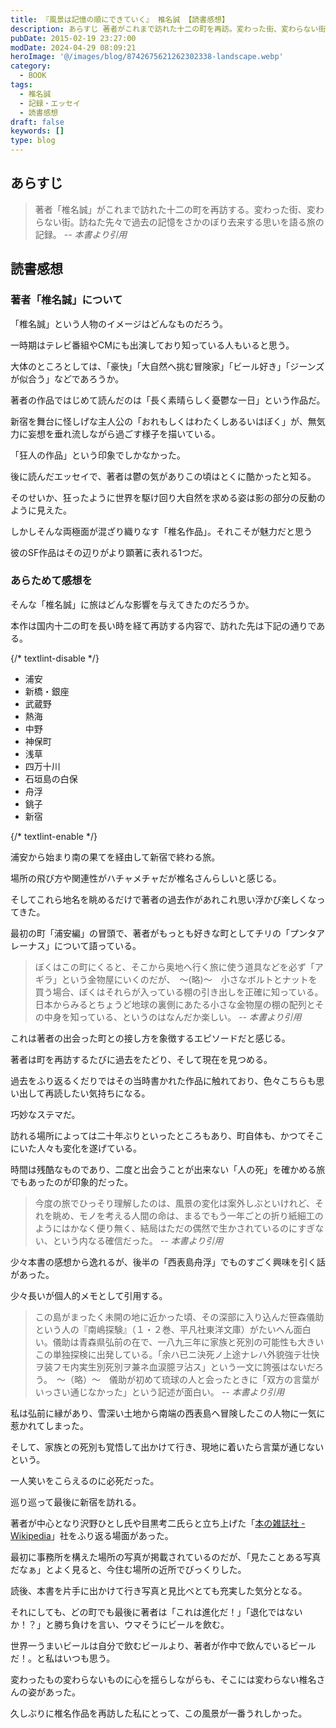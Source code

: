```yaml
---
title: 『風景は記憶の順にできていく』 椎名誠 【読書感想】
description: あらすじ 著者がこれまで訪れた十二の町を再訪。変わった街、変わらない街。訪ねた先々で過去の記憶をさかのぼり去来する思いを語る旅の記録。「椎名誠」という人物のイメージはどんなものだろう。一時期はテレビ番組やCMにも出演しており知っている人もいると思う。
pubDate: 2015-02-19 23:27:00
modDate: 2024-04-29 08:09:21
heroImage: '@/images/blog/8742675621262302338-landscape.webp'
category:
  - BOOK
tags:
  - 椎名誠
  - 記録・エッセイ
  - 読書感想
draft: false
keywords: []
type: blog
---
```



## あらすじ

> 著者「椎名誠」がこれまで訪れた十二の町を再訪する。変わった街、変わらない街。訪ねた先々で過去の記憶をさかのぼり去来する思いを語る旅の記録。 <cite>-- 本書より引用</cite>

## 読書感想

### 著者「椎名誠」について

「椎名誠」という人物のイメージはどんなものだろう。

一時期はテレビ番組やCMにも出演しており知っている人もいると思う。

大体のところとしては、「豪快」「大自然へ挑む冒険家」「ビール好き」「ジーンズが似合う」などであろうか。

著者の作品ではじめて読んだのは「長く素晴らしく憂鬱な一日」という作品だ。

新宿を舞台に怪しげな主人公の「おれもしくはわたくしあるいはぼく」が、無気力に妄想を垂れ流しながら過ごす様子を描いている。

「狂人の作品」という印象でしかなかった。

<BlogCard
  title='『長く素晴らしく憂鬱な一日』 椎名誠 【読書感想】'
  description='長く素晴らしく憂鬱な一日  椎名誠　あらすじと感想
仕事場から見える「新宿」は、不気味だ。地下鉄駅に佇む「夕子」。蛇をポケットにしのばせる詩人。スピーカーを背中にしょって説教する男。そしてぬめぬめの「新宿シルクロード」を酒場に向かって無気力に旅する男たち―。'
  url='https://www.neputa-note.net/2017/08/long-wonderful-and-depressing-day-makoto-siina/'
  domain='www.neputa-note.net'
/>

後に読んだエッセイで、著者は鬱の気がありこの頃はとくに酷かったと知る。

そのせいか、狂ったように世界を駆け回り大自然を求める姿は影の部分の反動のように見えた。

しかしそんな両極面が混ざり織りなす「椎名作品」。それこそが魅力だと思う

彼のSF作品はその辺りがより顕著に表れる1つだ。

<div class='not-prose'>
  <div data-vc_mylinkbox_id='886079485'></div>
</div>
<div class='not-prose'>
  <div data-vc_mylinkbox_id='886079493'></div>
</div>

### あらためて感想を

そんな「椎名誠」に旅はどんな影響を与えてきたのだろうか。

本作は国内十二の町を長い時を経て再訪する内容で、訪れた先は下記の通りである。

{/* textlint-disable */}

- 浦安
- 新橋・銀座
- 武蔵野
- 熱海
- 中野
- 神保町
- 浅草
- 四万十川
- 石垣島の白保
- 舟浮
- 銚子
- 新宿

{/* textlint-enable */}

浦安から始まり南の果てを経由して新宿で終わる旅。

場所の飛び方や関連性がハチャメチャだが椎名さんらしいと感じる。

そしてこれら地名を眺めるだけで著者の過去作があれこれ思い浮かび楽しくなってきた。

最初の町「浦安編」の冒頭で、著者がもっとも好きな町としてチリの「プンタアレーナス」について語っている。

> ぼくはこの町にくると、そこから奥地へ行く旅に使う道具などを必ず「アギラ」という金物屋にいくのだが、　～(略)～　小さなボルトとナットを買う場合、ぼくはそれらが入っている棚の引き出しを正確に知っている。日本からみるとちょうど地球の裏側にあたる小さな金物屋の棚の配列とその中身を知っている、というのはなんだか楽しい。 <cite>-- 本書より引用</cite>

これは著者の出会った町との接し方を象徴するエピソードだと感じる。

著者は町を再訪するたびに過去をたどり、そして現在を見つめる。

過去をふり返るくだりではその当時書かれた作品に触れており、色々こちらも思い出して再読したい気持ちになる。

巧妙なステマだ。

訪れる場所によっては二十年ぶりといったところもあり、町自体も、かつてそこにいた人々も変化を遂げている。

時間は残酷なものであり、二度と出会うことが出来ない「人の死」を確かめる旅でもあったのが印象的だった。

> 今度の旅でひっそり理解したのは、風景の変化は案外しぶといけれど、それを眺め、モノを考える人間の命は、まるでもう一年ごとの折り紙細工のようにはかなく便り無く、結局はただの偶然で生かされているのにすぎない、という内なる確信だった。 <cite>-- 本書より引用</cite>

少々本書の感想から逸れるが、後半の「西表島舟浮」でものすごく興味を引く話があった。

少々長いが個人的メモとして引用する。

> この島がまったく未開の地に近かった頃、その深部に入り込んだ笹森儀助という人の『南嶋探験』（１・２巻、平凡社東洋文庫）がたいへん面白い。儀助は青森県弘前の在で、一八九三年に家族と死別の可能性も大きいこの単独探検に出発している。「余ハ已ニ決死ノ上途ナレハ外貌強テ壮快ヲ装フモ内実生別死別ヲ兼ネ血涙臆ヲ沾ス」という一文に誇張はないだろう。　～（略）～　儀助が初めて琉球の人と会ったときに「双方の言葉がいっさい通じなかった」という記述が面白い。 <cite>-- 本書より引用</cite>

私は弘前に縁があり、雪深い土地から南端の西表島へ冒険したこの人物に一気に惹かれてしまった。

そして、家族との死別も覚悟して出かけて行き、現地に着いたら言葉が通じないという。

一人笑いをこらえるのに必死だった。

巡り巡って最後に新宿を訪れる。

著者が中心となり沢野ひとし氏や目黒考二氏らと立ち上げた「[本の雑誌社 - Wikipedia](https://ja.wikipedia.org/wiki/%E6%9C%AC%E3%81%AE%E9%9B%91%E8%AA%8C%E7%A4%BE)」社をふり返る場面があった。

最初に事務所を構えた場所の写真が掲載されているのだが、「見たことある写真だなぁ」とよく見ると、今住む場所の近所でびっくりした。

読後、本書を片手に出かけて行き写真と見比べとても充実した気分となる。

それにしても、どの町でも最後に著者は「これは進化だ！」「退化ではないか！？」と勝ち負けを言い、ウマそうにビールを飲む。

世界一うまいビールは自分で飲むビールより、著者が作中で飲んでいるビールだ！。と私はいつも思う。

変わったもの変わらないものに心を揺らしながらも、そこには変わらない椎名さんの姿があった。

久しぶりに椎名作品を再訪した私にとって、この風景が一番うれしかった。

<div class='not-prose'>
  <div data-vc_mylinkbox_id='886767031'></div>
</div>
